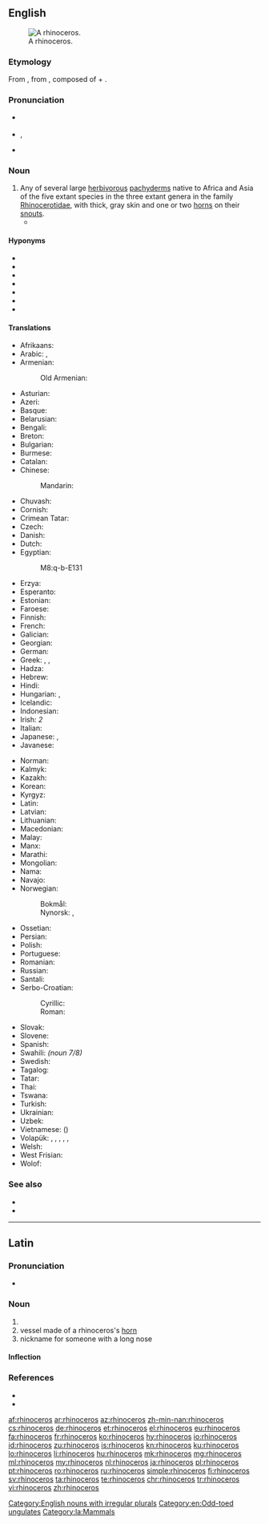 {{also|rhinocéros|Rhinoceros}}
==English==
{{wikipedia}}
[[Image:Ceratotherium simum kwh.jpg|thumb|A rhinoceros.]]

===Etymology===
From {{etyl|la|en}} {{m|la|rhinoceros}}, from {{etyl|grc|en}} {{m|grc|ῥινόκερως|}}, composed of {{m|grc|ῥίς||nose}} + {{m|grc|κέρας||horn}}.

===Pronunciation===
* {{a|UK}} {{IPA|/raɪˈnɒsərəs/|lang=en}}
* {{a|US}} {{enPR|rī-näsʹə-rəs}}, {{IPA|/raɪˈnɑːsərəs/|lang=en}}
* {{audio|en-us-rhinoceros.ogg|Audio (US)|lang=en}}

===Noun===
{{en-noun|rhinoceros|rhinoceroses|rhinoceri|pl3qual=nonstandard|rhinocerotes|pl4qual=archaic}}

# Any of several large [[herbivorous]] [[pachyderm]]s native to Africa and Asia of the five extant species in the three extant genera in the family [[Rhinocerotidae]], with thick, gray skin and one or two [[horn]]s on their [[snout]]s.
#* {{quote-book
|year=1658
|chapter=Of Unicorns Horn
|title=Pseudodoxia Epidemica: Or Enquiries Into Very many Received Tenents And commonly Presumed Truths. The Fourth Edition
|first=Thomas
|last=Brown
|authorlink=Thomas Brown
|url=http://books.google.com/books?id=lpZNAAAAcAAJ&pg=PA203
|page=203
|passage=Herein therefore to draw up our determinations beside the several pieces of Scripture mentioning this Animal (which some may well contend to be only meant of the '''Rhinoceros''') we are so far from denying there is any Unicorn at all, that we affirme there are many kinds thereof. In the number of Quadrapedes we will concede no less then five; that is the ''Indian'' Oxe, ''Indian'' Ass, Rhinoceros, the Oryx, and that which is more eminently termed ''Monoceros'', or ''Unicornis''.}}

====Hyponyms====
* {{l|en|black rhinoceros}}
* {{l|en|Indian rhinoceros}}
* {{l|en|Javan rhinoceros}}
* {{l|en|lesser one-horned rhinoceros}}
* {{l|en|Sumatran rhinoceros}}
* {{l|en|white rhinoceros}}
* {{l|en|woolly rhinoceros}}

====Translations====
{{trans-top|herbivorous pachyderm with horn(s)}}
* Afrikaans: {{t+|af|renoster}}
* Arabic: {{t|ar|وَحِيد اَلْقَرْن|m}}, {{t|ar|كَرْكَدَّن|m}}
* Armenian: {{t+|hy|ռնգեղջյուր}}
*: Old Armenian: {{t|xcl|ռնգեղջիւր}}
* Asturian: {{t|ast|rinoceronte|m}}
* Azeri: {{t+|az|kərgədan}}
* Basque: {{t+|eu|errinozero}}
* Belarusian: {{t|be|насаро́г|m}}
* Bengali: {{t+|bn|গন্ডার|sc=Beng|tr=ganḍār}}
* Breton: {{t+|br|frikorneg}}
* Bulgarian: {{t+|bg|носоро́г|m}}
* Burmese: {{t+|my|ကြံ့|sc=Mymr}}
* Catalan: {{t|ca|rinoceront|m}}
* Chinese:
*: Mandarin: {{t+|cmn|犀牛|tr=xīniú|sc=Hani}}
* Chuvash: {{t|cv|носорог|sc=Cyrl}}
* Cornish: {{t|kw|trongornvil|m}}
* Crimean Tatar: {{t|crh|kerkedan}}
* Czech: {{t+|cs|nosorožec|m}}
* Danish: {{t+|da|næsehorn|n}}
* Dutch: {{t+|nl|neushoorn|m}}
* Egyptian: {{t|egy|𓆷𓈎𓃀E131|tr=šȝqb|sc=Egyp}}
*: <hiero>M8:q-b-E131</hiero>
* Erzya: {{t|myv|сюронерь}}
* Esperanto: {{t|eo|rinocero}}
* Estonian: {{t+|et|ninasarvik}}
* Faroese: {{t|fo|nashyrningur|m}}
* Finnish: {{t+|fi|sarvikuono}}
* French: {{t+|fr|rhinocéros|m}}
* Galician: {{t+|gl|rinoceronte|m}}
* Georgian: {{t|ka|მარტორქა}}
* German: {{t+|de|Nashorn|n}}
* Greek: {{t+|el|ρινόκερος|m}}, {{t+|el|ρινόκερως|m}}, {{t|el|ριονκερώντος|m}}
* Hadza: {{t|hts|tlakate}}
* Hebrew: {{t+|he|קרנף|m}}
* Hindi: {{t|hi|गैंडा|tr=gaiṇḍā}}
* Hungarian: {{t+|hu|rinocérosz}}, {{t+|hu|orrszarvú}}
* Icelandic: {{t+|is|nashyrningur|m}}
* Indonesian: {{t+|id|badak}}
* Irish: {{t|ga|srónbheannach|m}}''2''
* Italian: {{t+|it|rinoceronte|m}}
* Japanese: {{t+|ja|犀|tr=sai}}, {{t+|ja|サイ|tr=sai}}
* Javanese: {{t+|jv|warak}}
{{trans-mid}}
* Norman: {{t|nrf|rhinocéros|m}}
* Kalmyk: {{t|xal|орңһ}}
* Kazakh: {{t|kk|мүйізтұмсық|sc=Cyrl}}
* Korean: {{t+|ko|코뿔소|sc=Hang}}
* Kyrgyz: {{t|ky|носорог|sc=Cyrl}}
* Latin: {{t|la|rhinoceros|m}}
* Latvian: {{t|lv|degunradzis|m}}
* Lithuanian: {{t|lt|raganosis|m}}
* Macedonian: {{t|mk|носорог|m}}
* Malay: {{t|ms|badak sumbu}}
* Manx: {{t|gv|stroineairkagh|m}}
* Marathi: {{t|mr|गेंडा|tr=geṇḍā|sc=Deva}}
* Mongolian: {{t+|mn|хирс|sc=Cyrl}}
* Nama: {{t|naq|!nawas‬}}
* Navajo: {{t|nv|déélgééd}}
* Norwegian:
*: Bokmål: {{t+|nb|neshorn|n}}
*: Nynorsk: {{t|nn|nashorn|n}}, {{t|nn|nashyrning|m}}
* Ossetian: {{t|os|сыкъафындз}}
* Persian: {{t+|fa|کرگدن|tr=kargadan|sc=fa-Arab}}
* Polish: {{t+|pl|nosorożec|m}}
* Portuguese: {{t+|pt|rinoceronte|m}}
* Romanian: {{t+|ro|rinocer|m}}
* Russian: {{t+|ru|носоро́г|m}}
* Santali: {{t|sat|ᱜᱚᱱᱰ ᱜᱟᱨᱩᱲ|tr=gandd gaarurr|sc=Olck}}
* Serbo-Croatian:
*: Cyrillic: {{t|sh|носорог|m}}
*: Roman: {{t+|sh|nosorog|m}}
* Slovak: {{t|sk|nosorožec|m}}
* Slovene: {{t+|sl|nosorog|m}}
* Spanish: {{t+|es|rinoceronte|m}}
* Swahili: {{t+|sw|kifaru}} ''(noun 7/8)''
* Swedish: {{t+|sv|noshörning|c}}
* Tagalog: {{t|tl|rinoseronte}}
* Tatar: {{t+|tt|мөгезборын|sc=Cyrl}}
* Thai: {{t|th|แรด|tr=râet}}
* Tswana: {{t|tn|tshukudu}}
* Turkish: {{t+|tr|gergedan}}
* Ukrainian: {{t|uk|носорі́г|m}}
* Uzbek: {{t+|uz|karkidon}}
* Vietnamese: {{t+|vi|tê giác}} ({{t|vi|犀角}})
* Volapük: {{qualifier|♂♀}} {{t+|vo|rinoserod}}, {{qualifier|♂}} {{t|vo|hirinoserod}}, {{qualifier|♀}} {{t|vo|jirinoserod}}, {{qualifier|♂♀ offspring}} {{t|vo|rinoserodül}}, {{qualifier|♂ offspring}} {{t|vo|hirinoserodül}}, {{qualifier|♀ offspring}} {{t|vo|jirinoserodül}}
* Welsh: {{t|cy|rhinoseros|m}}
* West Frisian: {{t|fy|noashoarn}}
* Wolof: {{t|wo|wànga-lànga|alt=wànga-lànga wi}}
{{trans-bottom}}

===See also===
* {{l|en|abada}}
* {{l|en|crash}}

[[Category:English nouns with irregular plurals]]
[[Category:en:Odd-toed ungulates]]

----

==Latin==

===Pronunciation===
* {{la-IPA|rhīnocerōs}}

===Noun===
{{la-noun|rhīnocerōs||rhīnocerōtis|m|third}}

# {{l|en|rhinoceros}}
# vessel made of a rhinoceros's [[horn]]
# nickname for someone with a long nose

====Inflection====
{{la-decl-3rd|rhīnocerōs}}

===References===
* {{R:L&S}}
* {{R:Gaffiot}}

[[Category:la:Mammals]]

[[af:rhinoceros]]
[[ar:rhinoceros]]
[[az:rhinoceros]]
[[zh-min-nan:rhinoceros]]
[[cs:rhinoceros]]
[[de:rhinoceros]]
[[et:rhinoceros]]
[[el:rhinoceros]]
[[eu:rhinoceros]]
[[fa:rhinoceros]]
[[fr:rhinoceros]]
[[ko:rhinoceros]]
[[hy:rhinoceros]]
[[io:rhinoceros]]
[[id:rhinoceros]]
[[zu:rhinoceros]]
[[is:rhinoceros]]
[[kn:rhinoceros]]
[[ku:rhinoceros]]
[[lo:rhinoceros]]
[[li:rhinoceros]]
[[hu:rhinoceros]]
[[mk:rhinoceros]]
[[mg:rhinoceros]]
[[ml:rhinoceros]]
[[my:rhinoceros]]
[[nl:rhinoceros]]
[[ja:rhinoceros]]
[[pl:rhinoceros]]
[[pt:rhinoceros]]
[[ro:rhinoceros]]
[[ru:rhinoceros]]
[[simple:rhinoceros]]
[[fi:rhinoceros]]
[[sv:rhinoceros]]
[[ta:rhinoceros]]
[[te:rhinoceros]]
[[chr:rhinoceros]]
[[tr:rhinoceros]]
[[vi:rhinoceros]]
[[zh:rhinoceros]]